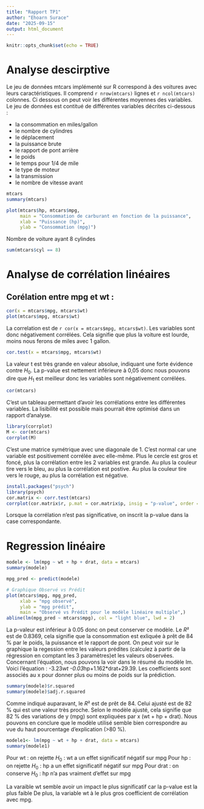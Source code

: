 ```yaml
---
title: "Rapport TP1"
author: "Ehoarn Surace"
date: "2025-09-15"
output: html_document
---
```


```r
knitr::opts_chunk$set(echo = TRUE)
```

# Analyse descirptive

Le jeu de données mtcars implémenté sur R correspond à des voitures avec leurs caractéristiques. Il comprend `r nrow(mtcars)` lignes et `r ncol(mtcars)` colonnes. Ci dessous on peut voir les différentes moyennes des variables. 
Le jeu de données est contitué de différentes variables décrites ci-dessous : 

- la consommation en miles/gallon
- le nombre de cylindres
- le déplacement
- la puissance brute
- le rapport de pont arrière
- le poids
- le temps pour 1/4 de mile
- le type de moteur
- la transmission
- le nombre de vitesse avant

```r
mtcars
summary(mtcars)
```

```r
plot(mtcars$hp, mtcars$mpg,
     main = "Consommation de carburant en fonction de la puissance",
     xlab = "Puissance (hp)",
     ylab = "Consommation (mpg)")
```
Nombre de voiture ayant 8 cylindes
```r
sum(mtcars$cyl == 8)
```

# Analyse de corrélation linéaires

## Corélation entre mpg et wt : 

```r
cor(x = mtcars$mpg, mtcars$wt)
plot(mtcars$mpg, mtcars$wt)
```

La correlation est de `r cor(x = mtcars$mpg, mtcars$wt)`. Les variables sont donc négativement corrélées.
Cela signifie que plus la voiture est lourde, moins nous ferons de miles avec 1 gallon. 

```r
cor.test(x = mtcars$mpg, mtcars$wt)
```
La valeur t est très grande en valeur absolue, indiquant une forte évidence contre $H_0$.
La p-value est nettement inférieure à 0,05 donc nous pouvons dire que $H_1$ est meilleur donc les variables sont négativement corrélées.

```r
cor(mtcars)
```

C'est un tableau permettant d'avoir les corrélations entre les différentes variables. La lisibilité est possible mais pourrait être optimisé dans un rapport d'analyse.

```r
library(corrplot)
M <- cor(mtcars)
corrplot(M)
```
C'est une matrice symétrique avec une diagonale de 1. C'est normal car une variable est positivement corrélée avec elle-même. 
Plus le cercle est gros et foncé, plus la corrélation entre les 2 variables est grande. Au plus la couleur tire vers le bleu, au plus la corrélation est postive. Au plus la couleur tire vers le rouge, au plus la corrélation est négative. 

```r
install.packages("psych")
library(psych)
cor.matrix <- corr.test(mtcars)
corrplot(cor.matrix$r, p.mat = cor.matrix$p, insig = "p-value", order = "AOE")
```
Lorsque la corrélation n'est pas significative, on inscrit la p-value dans la case correspondante. 

# Regression linéaire

```r
modele <- lm(mpg ~ wt + hp + drat, data = mtcars)
summary(modele)

mpg_pred <- predict(modele)

# Graphique Observé vs Prédit
plot(mtcars$mpg, mpg_pred,
     xlab = "mpg observé",
     ylab = "mpg prédit",
     main = "Observé vs Prédit pour le modèle linéaire multiple",)
abline(lm(mpg_pred ~ mtcars$mpg), col = "light blue", lwd = 2)
```
La p-valeur est inférieur à 0.05 donc on peut conserver ce modèle. Le $R²$ est de 0.8369, cela signifie que la consommation est exliquée à prêt de 84 % par le poids, la puissance et le rapport de pont. 
On peut voir sur le graphique la regession entre les valeurs prédites (calculez à partir de la régression en comptant les 3 paramètres)et les valeurs observées. 
Concernant l'équation, nous pouvons la voir dans le résumé du modèle lm. Voici l'équation : -3.23*wt -0.03*hp+1.162*drat+29.39.
Les coefficients sont associés au x pour donner plus ou moins de poids sur la prédiction. 

```r
summary(modele)$r.squared       
summary(modele)$adj.r.squared
```

Comme indiqué auparavant, le $R²$ est de prêt de 84. Celui ajusté est de 82 % qui est une valeur très proche. 
Selon le modèle ajusté, cela signifie que 82 % des variations de y (mpg) sont expliquées par x (wt + hp + drat). 
Nous pouvons en conclure que le modèle utilisé semble bien correspondre au vue du haut pourcentage d'explication (>80 %).

```r
modele1<- lm(mpg ~ wt + hp + drat, data = mtcars)
summary(modele1)
```
Pour wt : on rejette $H_0$ : wt a un effet significatif négatif sur mpg
Pour hp : on rejette $H_0$ : hp a un effet significatif négatif sur mpg
Pour drat : on conserve $H_0$ : hp n'a pas vraiment d'effet sur mpg

La varaible wt semble avoir un impact le plus significatif car la p-value est la plus faible
De plus, la variable wt à le plus gros coefficient de corrélation avec mpg. 
